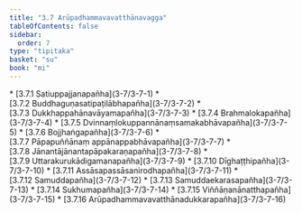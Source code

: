 ```yaml
---
title: "3.7 Arūpadhammavavatthānavagga"
tableOfContents: false
sidebar:
  order: 7
type: "tipitaka"
basket: "su"
book: "mi"
---
```



<DynamicBreadcrumb />



<TableOfContents book="mi" section="3.7">
* [3.7.1 Satiuppajjanapañha](3-7/3-7-1)
* [3.7.2 Buddhaguṇasatipaṭilābhapañha](3-7/3-7-2)
* [3.7.3 Dukkhappahānavāyamapañha](3-7/3-7-3)
* [3.7.4 Brahmalokapañha](3-7/3-7-4)
* [3.7.5 Dvinnaṃlokuppannānaṃsamakabhāvapañha](3-7/3-7-5)
* [3.7.6 Bojjhaṅgapañha](3-7/3-7-6)
* [3.7.7 Pāpapuññānaṃ appānappabhāvapañha](3-7/3-7-7)
* [3.7.8 Jānantājānantapāpakaraṇapañha](3-7/3-7-8)
* [3.7.9 Uttarakurukādigamanapañha](3-7/3-7-9)
* [3.7.10 Dīghaṭṭhipañha](3-7/3-7-10)
* [3.7.11 Assāsapassāsanirodhapañha](3-7/3-7-11)
* [3.7.12 Samuddapañha](3-7/3-7-12)
* [3.7.13 Samuddaekarasapañha](3-7/3-7-13)
* [3.7.14 Sukhumapañha](3-7/3-7-14)
* [3.7.15 Viññāṇanānatthapañha](3-7/3-7-15)
* [3.7.16 Arūpadhammavavatthānadukkarapañha](3-7/3-7-16)
</TableOfContents>